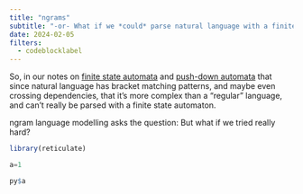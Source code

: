 ```yaml
---
title: "ngrams"
subtitle: "-or- What if we *could* parse natural language with a finite state automaton?"
date: 2024-02-05
filters: 
  - codeblocklabel
---
```


So, in our notes on [finite state automata](01_fsm.qmd) and [push-down automata](02_pda.qmd) that since natural language has bracket matching patterns, and maybe even crossing dependencies, that it's more complex than a "regular" language, and can't really be parsed with a finite state automaton.

ngram language modelling asks the question: But what if we tried really hard?

```r
library(reticulate)
```

```python
a=1
```

```r
py$a
```
